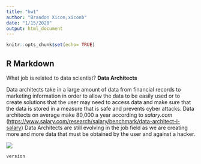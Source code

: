 ```yaml
---
title: "hw1"
author: "Brandon Xicon;xiconb"
date: "1/15/2020"
output: html_document
---
```

```r
knitr::opts_chunk$set(echo= TRUE)
```
## R Markdown
What job is related to data scientist?
          **Data Architects**

  Data architects take in a large amount of data from financial records to marketing information in order to allow the data to be easily used or to create solutions that the user may need to access data and make sure that the data is stored in a measure that is safe and prevents cyber attacks. Data architects on average make 80,000 a year according to *salary.com* (<https://www.salary.com/research/salary/benchmark/data-architect-i-salary>) Data Architects are still evolving in the job field as we are creating more and more data that must be obtained by the user and against a hacker. 

![](images/dataa.jpg)



```r
version

```
